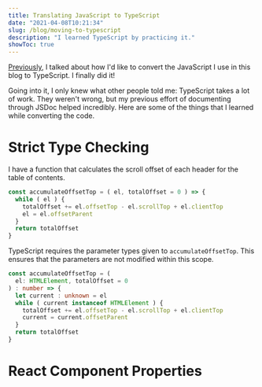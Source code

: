 ```yaml
---
title: Translating JavaScript to TypeScript
date: "2021-04-08T10:21:34"
slug: /blog/moving-to-typescript
description: "I learned TypeScript by practicing it."
showToc: true
---
```


[Previously](/blog/typescript), I talked about how I'd like to convert the JavaScript I use in this blog to TypeScript. I finally did it!

Going into it, I only knew what other people told me: TypeScript takes a lot of work. They weren't wrong, but my previous effort of documenting through JSDoc helped incredibly. Here are some of the things that I learned while converting the code.

# Strict Type Checking

I have a function that calculates the scroll offset of each header for the table of contents. 

```js
const accumulateOffsetTop = ( el, totalOffset = 0 ) => {
  while ( el ) {
    totalOffset += el.offsetTop - el.scrollTop + el.clientTop
    el = el.offsetParent
  }
  return totalOffset
}
```

TypeScript requires the parameter types given to `accumulateOffsetTop`. This ensures that the parameters are not modified within this scope.

```ts
const accumulateOffsetTop = ( 
  el: HTMLElement, totalOffset = 0 
) : number => {
  let current : unknown = el
  while ( current instanceof HTMLElement ) {
    totalOffset += el.offsetTop - el.scrollTop + el.clientTop
    current = current.offsetParent
  }
  return totalOffset
}
```

# React Component Properties
